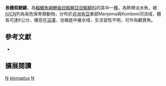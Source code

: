 {{Speciesbox 
| taxon = Nothobranchius elongatus
| status = VU
| status_system = IUCN3.1
| authority =  [[Wildekamp|Wildekamp]], 1982
| synonyms = 
}}
'''長體假鰓鱂'''，為[[輻鰭魚綱|輻鰭魚綱]][[鯉齒目|鯉齒目]][[鰕鱂亞目|鰕鱂亞目]][[鰕鱂科|鰕鱂科]]的其中一[[種|種]]，為熱帶淡水魚，被[[IUCN|IUCN]]列為易危保育類動物，分布於[[非洲|非洲]][[肯亞|肯亞]]東部Manjema與Kombeni河流域，體長可達6公分，棲息在[[沼澤|沼澤]]、池塘底中層水域，生活習性不明，可作為觀賞魚。
== 參考文獻 ==
*{{FishBase_species|genus=Nothobranchius|species=elongatus|year=2014|month=8}}

== 擴展閱讀 ==
{{refbegin}}
{{wikispecies-inline|Nothobranchius elongatus|長體假鰓鱂}}
{{refend}}
{{Taxonbar|from=Q2236619}}

[[Category:觀賞魚|N]]
[[Category:假鰓鱂屬|elongatus]]
[[Category:1982年描述的魚類|N]]
